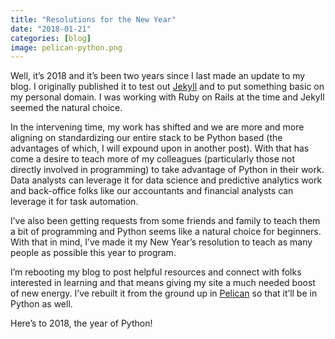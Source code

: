 ```yaml
---
title: "Resolutions for the New Year"
date: "2018-01-21"
categories: [blog]
image: pelican-python.png
---
```


Well, it's 2018 and it's been two years since I last made an update to my blog.
I originally published it to test out [Jekyll](https://jekyllrb.com/) and to put
something basic on my personal domain. I was working with Ruby on Rails at the time
and Jekyll seemed the natural choice. 

In the intervening time, my work has shifted and we are more and more aligning on
standardizing our entire stack to be Python based (the advantages of which, I will
expound upon in another post). With that has come a desire to teach more of my
colleagues (particularly those not directly involved in programming) to take
advantage of Python in their work. Data analysts can leverage it for data science
and predictive analytics work and back-office folks like our accountants and financial
analysts can leverage it for task automation. 

I've also been getting requests from some friends and family to teach them a bit of
programming and Python seems like a natural choice for beginners. With that in mind,
I've made it my New Year's resolution to teach as many people as possible this year 
to program.

I'm rebooting my blog to post helpful resources and connect with folks interested in 
learning and that means giving my site a much needed boost of new energy. I've rebuilt
it from the ground up in [Pelican](http://docs.getpelican.com/en/stable/) so that it'll
be in Python as well.

Here's to 2018, the year of Python!